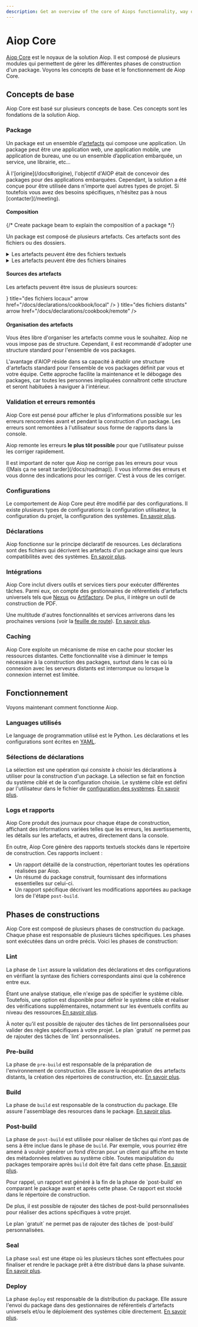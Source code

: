 ```yaml
---
description: Get an overview of the core of Aiops functionnality, way of working and how to use it.
---
```



# Aiop Core

[Aiop Core](/docs/vocabulary#aiop-core) est le noyaux de la solution Aiop. Il est composé de plusieurs modules qui permettent de gérer les différentes phases de construction d'un package. Voyons les concepts de base et le fonctionnement de Aiop Core.

## Concepts de base

Aiop Core est basé sur plusieurs concepts de base. Ces concepts sont les fondations de la solution Aiop.

### Package

Un package est un ensemble d’[artefacts](/docs/vocabulary#artefact) qui compose une application. Un package peut être une application web, une application mobile, une application de bureau, une ou un ensemble d’application embarquée, un service, une librairie, etc...

<Callout type="info" emoji="ℹ️">
  À l'[origine](/docs#origine), l'objectif d'AIOP était de concevoir des packages pour des applications embarquées. Cependant, la solution a été conçue pour être utilisée dans n'importe quel autres types de projet. Si toutefois vous avez des besoins spécifiques, n'hésitez pas à nous [contacter](/meeting).
</Callout>

#### Composition

{/* Create package beam to explain the composition of a package <PackageBeam/> */}

Un package est composé de plusieurs artefacts. Ces artefacts sont des fichiers ou des dossiers.

<details>
  <summary>Les artefacts peuvent être des fichiers textuels</summary>
  <ol>
    <li><p>Rapports</p></li>
    <li><p>Paramétrage</p></li>
    <li><p>Certificats</p></li>
    <li><p>Code source</p></li>
    <li><p>Des données</p></li>
    <li><p>Documentation</p></li>
    <li><p>Fichiers de logs</p></li>
    <li><p>...tout ce qui est lisible par un humain</p></li>
  </ol>
</details>

<details>
  <summary>Les artefacts peuvent être des fichiers binaires</summary>
  <ol>
    <li><p>des sons</p></li>
    <li><p>des images</p></li>
    <li><p>des vidéos</p></li>
    <li><p>des librairies</p></li>
    <li><p>des exécutables</p></li>
    <li><p>des archives (zip)</p></li>
    <li><p>des bases de données</p></li>
    <li><p>des documents cryptés</p></li>
    <li><p>...tout ce qui est compilé, crypté, dont la donnée est non lisible par l'humain</p></li>
  </ol>
</details>


#### Sources des artefacts

Les artefacts peuvent être issus de plusieurs sources:


<Cards>
  <Card icon={<Laptop />} title="des fichiers locaux" arrow href="/docs/declarations/cookbook/local" />
  <Card icon={<DownloadCloud />} title="des fichiers distants" arrow href="/docs/declarations/cookbook/remote" />
</Cards>

#### Organisation des artefacts

Vous êtes libre d'organiser les artefacts comme vous le souhaitez. Aiop ne vous impose pas de structure. Cependant, il est recommandé d'adopter une structure standard pour l'ensemble de vos packages.

<Callout emoji="💡">
  L'avantage d'AIOP réside dans sa capacité à établir une structure d'artefacts standard pour l'ensemble de vos packages définit par vous et votre équipe. Cette approche facilite la maintenance et le débogage des packages, car toutes les personnes impliquées connaîtront cette structure et seront habituées à naviguer à l'intérieur.
</Callout>

### Validation et erreurs remontés

Aiop Core est pensé pour afficher le plus d'informations possible sur les erreurs rencontrées avant et pendant la construction d'un package. Les erreurs sont remontées à l'utilisateur sous forme de rapports dans la console.

Aiop remonte les erreurs **le plus tôt possible** pour que l'utilisateur puisse les corriger rapidement.

<Callout emoji="🚨">
  Il est important de noter que Aiop ne corrige pas les erreurs pour vous ([Mais ça ne serait tarder](/docs/roadmap)). Il vous informe des erreurs et vous donne des indications pour les corriger. C'est à vous de les corriger.
</Callout>


### Configurations

Le comportement de Aiop Core peut être modifié par des configurations. Il existe plusieurs types de configurations: la configuration utilisateur, la configuration du projet, la configuration des systèmes.
[En savoir plus](/docs/configurations).

### Déclarations

Aiop fonctionne sur le principe déclaratif de resources. Les déclarations sont des fichiers qui décrivent les artefacts d'un package ainsi que leurs compatibilités avec des systèmes. [En savoir plus](/docs/declarations).

### Intégrations

Aiop Core inclut divers outils et services tiers pour exécuter différentes tâches. Parmi eux, on compte des gestionnaires de référentiels d'artefacts universels tels que [Nexus](https://www.sonatype.com/nexus-repository-oss) ou [Artifactory](https://jfrog.com/artifactory/). De plus, il intègre un outil de construction de PDF.

<IntegrationBeam />

Une multitude d'autres fonctionnalités et services arriverons dans les prochaines versions (voir la [feuille de route](/docs/roadmap)). [En savoir plus](/docs/integrations).

### Caching

Aiop Core exploite un mécanisme de mise en cache pour stocker les ressources distantes. Cette fonctionnalité vise à diminuer le temps nécessaire à la construction des packages, surtout dans le cas où la connexion avec les serveurs distants est interrompue ou lorsque la connexion internet est limitée.

## Fonctionnement

Voyons maintenant comment fonctionne Aiop.

### Languages utilisés

Le language de programmation utilisé est le Python. Les déclarations et les configurations sont écrites en [YAML](https://yaml.org/).

### Sélections de déclarations

La sélection est une opération qui consiste à choisir les déclarations à utiliser pour la construction d'un package. La sélection se fait en fonction du système ciblé et de la configuration choisie. Le système cible est défini par l'utilisateur dans le fichier de [configuration des systèmes](/docs/inventory). [En savoir plus](/docs/declarations).

### Logs et rapports

Aiop Core produit des journaux pour chaque étape de construction, affichant des informations variées telles que les erreurs, les avertissements, les détails sur les artefacts, et autres, directement dans la console.

En outre, Aiop Core génère des rapports textuels stockés dans le répertoire de construction. Ces rapports incluent :

- Un rapport détaillé de la construction, répertoriant toutes les opérations réalisées par Aiop.
- Un résumé du package construit, fournissant des informations essentielles sur celui-ci.
- Un rapport spécifique décrivant les modifications apportées au package lors de l'étape `post-build`.

## Phases de constructions

Aiop Core est composé de plusieurs phases de construction du package. Chaque phase est responsable de plusieurs tâches spécifiques. Les phases sont exécutées dans un ordre précis.
Voici les phases de construction:

### Lint

La phase de `lint` assure la validation des déclarations et des configurations en vérifiant la syntaxe des fichiers correspondants ainsi que la cohérence entre eux.

Étant une analyse statique, elle n'exige pas de spécifier le système cible. Toutefois, une option est disponible pour définir le système cible et réaliser des vérifications supplémentaires, notamment sur les éventuels conflits au niveau des ressources.[En savoir plus](/docs/lint).

<Callout type="info" emoji="ℹ️">
  À noter qu’il est possible de rajouter des tâches de lint personnalisées pour valider des règles spécifiques à votre projet.
</Callout>

<Callout type="warning" emoji="⚠️">
  Le plan `gratuit` ne permet pas de rajouter des tâches de `lint` personnalisées.
</Callout>

### Pre-build

La phase de `pre-build` est responsable de la préparation de l'environnement de construction. Elle assure la récupération des artefacts distants, la création des répertoires de construction, etc. [En savoir plus](/docs/pre-build).

### Build

La phase de `build` est responsable de la construction du package. Elle assure l'assemblage des resources dans le package. [En savoir plus](/docs/build).

### Post-build

La phase de `post-build` est utilisée pour réaliser de tâches qui n’ont pas de sens à être inclue dans le phase de `build`. Par exemple, vous pourriez être amené à vouloir générer un fond d’écran pour un client qui affiche en texte des métadonnées relatives au système cible. Toutes manipulation du packages temporaire après `build` doit être fait dans cette phase. [En savoir plus](/docs/post-build).

<Callout type="info" emoji="ℹ️">
  Pour rappel, un rapport est généré à la fin de la phase de `post-build` en comparant le package avant et après cette phase. Ce rapport est stocké dans le répertoire de construction.

  De plus, il est possible de rajouter des tâches de post-build personnalisées pour réaliser des actions spécifiques à votre projet.
</Callout>

<Callout type="warning" emoji="⚠️">
  Le plan `gratuit` ne permet pas de rajouter des tâches de `post-build` personnalisées.
</Callout>

### Seal

La phase `seal` est une étape où les plusieurs tâches sont effectuées pour finaliser et rendre le package prêt à être distribué dans la phase suivante. [En savoir plus](/docs/seal).

### Deploy

La phase `deploy` est responsable de la distribution du package. Elle assure l'envoi du package dans des gestionnaires de référentiels d'artefacts universels et/ou le déploiement des systèmes cible directement. [En savoir plus](/docs/deploy).

